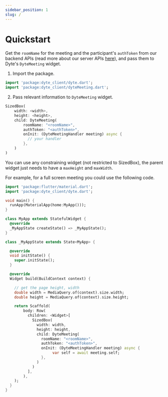 ```yaml
---
sidebar_position: 1
slug: /
---
```


# Quickstart

Get the `roomName` for the meeting and the participant's `authToken` from our
backend APIs (read more about our server APIs [here](/api/)), and pass them to
Dyte's `DyteMeeting` widget.

1. Import the package.

```dart
import 'package:dyte_client/dyte.dart';
import 'package:dyte_client/dyteMeeting.dart';
```

2. Pass relevant information to `DyteMeeting` widget.

```dart
SizedBox(
    width: <width>,
    height: <height>,
    child: DyteMeeting(
        roomName: "<roomName>",
        authToken: "<authToken>",
        onInit: (DyteMeetingHandler meeting) async {
          // your handler
        },
    )
)
```

You can use any constraining widget (not restricted to SizedBox), the parent
widget just needs to have a `maxHeight` and `maxWidth`.

For example, for a full screen meeting you could use the following code.

```dart
import 'package:flutter/material.dart';
import 'package:dyte_client/dyte.dart';

void main() {
  runApp(MaterialApp(home:MyApp()));
}

class MyApp extends StatefulWidget {
  @override
  _MyAppState createState() => _MyAppState();
}

class _MyAppState extends State<MyApp> {

  @override
  void initState() {
    super.initState();
  }

  @override
  Widget build(BuildContext context) {

    // get the page height, width
    double width = MediaQuery.of(context).size.width;
    double height = MediaQuery.of(context).size.height;

    return Scaffold(
        body: Row(
          children: <Widget>[
            SizedBox(
              width: width,
              height: height,
              child: DyteMeeting(
                roomName: "<roomName>",
                authToken: "<authToken>",
                onInit: (DyteMeetingHandler meeting) async {
                     var self = await meeting.self;
                },
              )
            )
          ],
        ),
    );
  }
}
```
